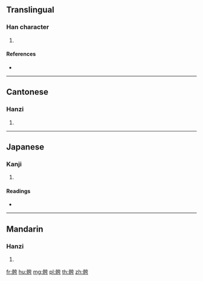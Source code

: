{{character info/new}}
==Translingual==

===Han character===
{{Han char|rn=188|rad=骨|as=06|sn=16|four=74227|canj=BBKMS}}

# {{defn|Han|sort=骨06}}

====References====
* {{Han ref|kx=1449.100|dkj=45174|dj=1975.180|hdz=74410.120|uh=9ABB|ud=39611|bh=EC6D|bd=60525}}

----

==Cantonese==

===Hanzi===
{{yue-hanzi|jyut=|y=kwa3}}

# {{defn|lang=yue|sort=骨06}}

----

==Japanese==

===Kanji===
{{ja-kanji|grade=|rs=骨06}}

# {{defn|lang=ja|sort=骨06}}

====Readings====
* {{ja-readings|on=[[か]] (ka), [[け]] (ke)|kun=[[またぐら]] (matagura)}}

----

==Mandarin==

===Hanzi===
{{cmn-hanzi|pin=[[kuà]] ([[kua4]])|wg=k'ua<sup>4</sup>}}

# {{defn|lang=cmn|sort=骨06}}

[[fr:骻]]
[[hu:骻]]
[[mg:骻]]
[[pl:骻]]
[[th:骻]]
[[zh:骻]]